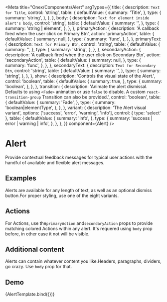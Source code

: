 <!-- Alert.mdx -->

<Meta
  title="Onex/Components/Alert"
  argTypes={{
    title: {
      description: `Text for Title`,
      control: 'string',
      table: {
        defaultValue: {
          summary: 'Title',
        },
        type: {
          summary: 'string',
        },
      },
    },
    body: {
      description: `Text for element inside alert's body`,
      control: 'string',
      table: {
        defaultValue: {
          summary: '',
        },
        type: {
          summary: 'string | element',
        },
      },
    },
    primaryAction: {
      description: 'A callback fired when the user click on Primary Btn',
      action: 'primaryAction',
      table: {
        defaultValue: {
          summary: null,
        },
        type: {
          summary: 'func',
        },
      },
    },
    primaryText: {
      description: `Text for Primary Btn`,
      control: 'string',
      table: {
        defaultValue: {
          summary: '',
        },
        type: {
          summary: 'string',
        },
      },
    },
    secondaryAction: {
      description: 'A callback fired when the user click on Secondary Btn',
      action: 'secondaryAction',
      table: {
        defaultValue: {
          summary: null,
        },
        type: {
          summary: 'func',
        },
      },
    },
    secondaryText: {
      description: `Text for Secondary Btn`,
      control: 'string',
      table: {
        defaultValue: {
          summary: '',
        },
        type: {
          summary: 'string',
        },
      },
    },
    show: {
      description: 'Controls the visual state of the Alert.',
      control: 'boolean',
      table: {
        defaultValue: {
          summary: true,
        },
        type: {
          summary: 'boolean',
        },
      },
    },
    transition: {
      description:
        'Animate the alert dismissal. Defaults to using ```<Fade>``` animation or use ```false``` to disable. A custom ```react-transition-group``` Transition can also be provided.',
      control: 'boolean',
      table: {
        defaultValue: {
          summary: 'Fade',
        },
        type: {
          summary: 'boolean|elementType',
        },
      },
    },
    variant: {
      description: 'The Alert visual variant',
      options: ['success', 'error', 'warning', 'info'],
      control: { type: 'select' },
      table: {
        defaultValue: {
          summary: 'info',
        },
        type: {
          summary: 'success | error | warning | info',
        },
      },
    },
  }}
  component={Alert}
/>


# Alert

Provide contextual feedback messages for typical user actions with the handful of available and flexible alert messages.

## Examples
Alerts are available for any length of text, as well as an optional dismiss button.For proper styling, use one of the eight variants.

<Canvas>
  <Story name="Examples" story={stories.Examples}/>
</Canvas>

## Actions

For Actions, use the```primaryAction``` and```secondaryAction``` props to provide matching colored Actions within any alert. It's requered using ```body``` prop before, in other case it not will be visible.

<Canvas>
  <Story name="Actions" story={stories.Actions}/>
</Canvas>

## Additional content

Alerts can contain whatever content you like.Headers, paragraphs, dividers, go crazy. Use ```body``` prop for that.

<Canvas>
  <Story name="AdditionalContent" story={stories.AdditionalContent}/>
</Canvas>

## Demo

<Canvas>
  <Story
    name="Demo"
    args={{
      title: "This is a demo warning alert!",
      variant: 'warning',
      show: true,
      primaryAction: null,
      secondaryAction: null,
    }}>
    {AlertTemplate.bind({})}
  </Story>
</Canvas>

<ArgsTable story="Demo"/>

